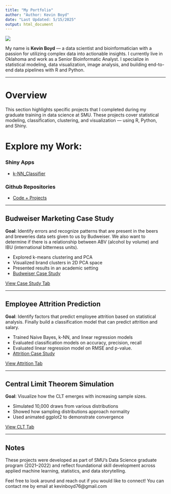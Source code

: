 ```yaml
---
title: "My Portfolio"
author: "Author: Kevin Boyd"
date: "Last Updated: 5/15/2025"
output: html_document
---
```


![](images/hello_world.jpg)  

My name is **Kevin Boyd** — a data scientist and bioinformatician with a passion for utilizing complex data into actionable insights. I currently live in Oklahoma and work as a Senior Bioinformatic Analyst. I specialize in statistical modeling, data visualization, image analysis, and building end-to-end data pipelines with R and Python.

 ---

# Overview

This section highlights specific projects that I completed during my graduate training in data science at SMU. These projects cover statistical modeling, classification, clustering, and visualization — using R, Python, and Shiny.

# Explore my Work:
### Shiny Apps
- [k-NN_Classifier](https://kevinboyd76.shinyapps.io/k-NN_Classifier/)

### Github Repositories
- [Code + Projects](https://github.com/kevinboyd76)

 ---

## Budweiser Marketing Case Study

**Goal**:  Identify errors and recognize patterns that are present in the beers and breweries data sets given to us by Budweiser. We also want to determine if there is a relationship between ABV (alcohol by volume) and IBU (international bitterness units).

- Explored k-means clustering and PCA
- Visualized brand clusters in 2D PCA space
- Presented results in an academic setting
- [Budweiser Case Study](https://youtu.be/fjBUYcG8ZlI)

[View Case Study Tab](DDS_Project1.html)  

 ---

## Employee Attrition Prediction

**Goal**: Identify factors that predict employee attrition based on statistical analysis. Finally build a classification model that can predict attrition and salary.

- Trained Naive Bayes, k-NN, and linear regression models
- Evaluated classification models on accuracy, precision, recall
- Evaluated linear regression model on RMSE and p-value.
- [Attrition Case Study](https://youtu.be/MuLEzt19qhw)

[View Attrition Tab](DDS_Project2_Final.html)

 ---

## Central Limit Theorem Simulation

**Goal**: Visualize how the CLT emerges with increasing sample sizes.

- Simulated 10,000 draws from various distributions
- Showed how sampling distributions approach normality
- Used animated ggplot2 to demonstrate convergence

[View CLT Tab](CLT2.html)

 ---

## Notes

These projects were developed as part of SMU's Data Science graduate program (2021–2022) and reflect foundational skill development across applied machine learning, statistics, and data storytelling.


Feel free to look around and reach out if you would like to connect! You can contact me by email at kevinboyd76@gmail.com